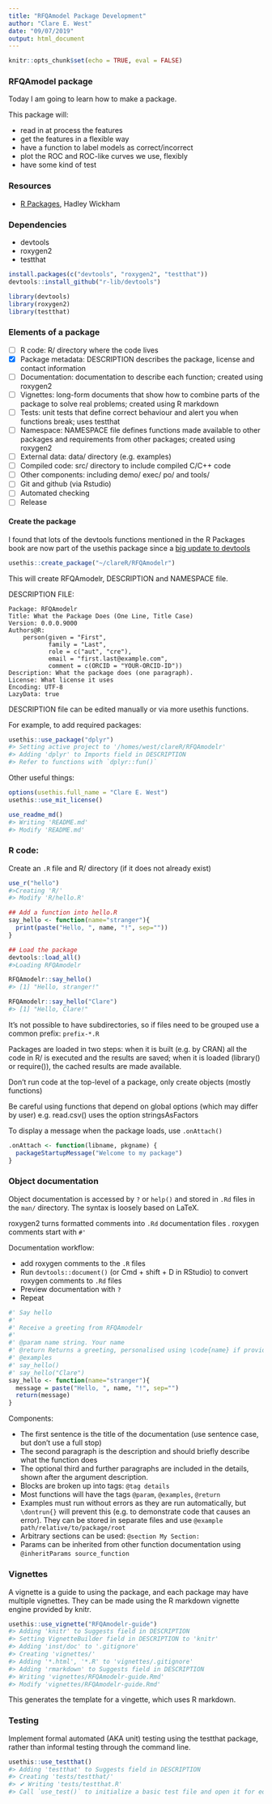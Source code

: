 ```yaml
---
title: "RFQAmodel Package Development"
author: "Clare E. West"
date: "09/07/2019"
output: html_document
---
```


```r
knitr::opts_chunk$set(echo = TRUE, eval = FALSE)
```

### RFQAmodel package

Today I am going to learn how to make a package.

This package will:

* read in at process the features
* get the features in a flexible way
* have a function to label models as correct/incorrect
* plot the ROC and ROC-like curves we use, flexibly
* have some kind of test

### Resources
* [R Packages](http://r-pkgs.had.co.nz/intro.html), Hadley Wickham 

### Dependencies
* devtools
* roxygen2
* testthat

```r
install.packages(c("devtools", "roxygen2", "testthat"))
devtools::install_github("r-lib/devtools")
```

```r
library(devtools)
library(roxygen2)
library(testthat)
```

### Elements of a package
* [ ] R code: R/ directory where the code lives 
* [x] Package metadata: DESCRIPTION describes the package, license and contact information
* [ ] Documentation: documentation to describe each function; created using roxygen2
* [ ] Vignettes: long-form documents that show how to combine parts of the package to solve real problems; created using R markdown
* [ ] Tests: unit tests that define correct behaviour and alert you when functions break; uses testthat
* [ ] Namespace: NAMESPACE file defines functions made available to other packages and requirements from other packages; created using roxygen2
* [ ] External data: data/ directory (e.g. examples)
* [ ] Compiled code: src/ directory to include compiled C/C++ code
* [ ] Other components: including demo/ exec/ po/ and tools/
* [ ] Git and github (via Rstudio)
* [ ] Automated checking
* [ ] Release


#### Create the package

I found that lots of the devtools functions mentioned in the R Packages book are now part of the usethis package since a [big update to devtools](https://www.tidyverse.org/articles/2018/10/devtools-2-0-0/)

```r
usethis::create_package("~/clareR/RFQAmodelr")
```

This will create RFQAmodelr, DESCRIPTION and NAMESPACE file.

DESCRIPTION FILE:

```
Package: RFQAmodelr
Title: What the Package Does (One Line, Title Case)
Version: 0.0.0.9000
Authors@R:
    person(given = "First",
           family = "Last",
           role = c("aut", "cre"),
           email = "first.last@example.com",
           comment = c(ORCID = "YOUR-ORCID-ID"))
Description: What the package does (one paragraph).
License: What license it uses
Encoding: UTF-8
LazyData: true
```

DESCRIPTION file can be edited manually or via more usethis functions.

For example, to add required packages:

```r
usethis::use_package("dplyr")
#> Setting active project to '/homes/west/clareR/RFQAmodelr'
#> Adding 'dplyr' to Imports field in DESCRIPTION
#> Refer to functions with `dplyr::fun()`

```
Other useful things:

```r
options(usethis.full_name = "Clare E. West")
usethis::use_mit_license()

use_readme_md()
#> Writing 'README.md'
#> Modify 'README.md'
```

### R code:

Create an `.R` file and R/ directory (if it does not already exist)

```r
use_r("hello")
#>Creating 'R/'
#> Modify 'R/hello.R'

## Add a function into hello.R
say_hello <- function(name="stranger"){
  print(paste("Hello, ", name, "!", sep=""))
}

## Load the package
devtools::load_all()
#>Loading RFQAmodelr

RFQAmodelr::say_hello()
#> [1] "Hello, stranger!"

RFQAmodelr::say_hello("Clare")
#> [1] "Hello, Clare!"

```

It's not possible to have subdirectories, so if files need to be grouped use a common prefix: `prefix-*.R`

Packages are loaded in two steps: when it is built (e.g. by CRAN) all the code in R/ is executed and the results are saved; when it is loaded (library() or require()), the cached results are made available. 

Don't run code at the top-level of a package, only create objects (mostly functions)

Be careful using functions that depend on global options (which may differ by user) e.g. read.csv() uses the option stringsAsFactors

To display a message when the package loads, use `.onAttach()`

```r
.onAttach <- function(libname, pkgname) {
  packageStartupMessage("Welcome to my package")
}
```


### Object documentation

Object documentation is accessed by `?` or `help()` and stored in `.Rd` files in the `man/` directory. The syntax is loosely based on LaTeX.

roxygen2 turns formatted comments into `.Rd` documentation files . roxygen comments start with `#'`

Documentation workflow:

* add roxygen comments to the `.R` files
* Run `devtools::document()` (or Cmd + shift + D in RStudio) to convert roxygen comments to `.Rd` files
* Preview documentation with `?`
* Repeat



```r
#' Say hello
#'
#' Receive a greeting from RFQAmodelr
#'
#' @param name string. Your name
#' @return Returns a greeting, personalised using \code{name} if provided.
#' @examples
#' say_hello()
#' say_hello("Clare")
say_hello <- function(name="stranger"){
  message = paste("Hello, ", name, "!", sep="")
  return(message)
}

```

Components: 

* The first sentence is the title of the documentation (use sentence case, but don't use a full stop)
* The second paragraph is the description and should briefly describe what the function does
* The optional third and further paragraphs are included in the details, shown after the argument description. 
* Blocks are broken up into tags: `@tag details`
* Most functions will have the tags `@param`, `@examples`, `@return`
* Examples must run without errors as they are run automatically, but `\dontrun{}` will prevent this (e.g. to demonstrate code that causes an error). They can be stored in separate files and use `@example path/relative/to/package/root`
* Arbitrary sections can be used: `@section My Section:`
* Params can be inherited from other function documentation using `@inheritParams source_function`

### Vignettes

A vignette is a guide to using the package, and each package may have multiple vignettes. They can be made using the R markdown vignette engine provided by knitr. 

```r
usethis::use_vignette("RFQAmodelr-guide")
#> Adding 'knitr' to Suggests field in DESCRIPTION
#> Setting VignetteBuilder field in DESCRIPTION to 'knitr'
#> Adding 'inst/doc' to '.gitignore'
#> Creating 'vignettes/'
#> Adding '*.html', '*.R' to 'vignettes/.gitignore'
#> Adding 'rmarkdown' to Suggests field in DESCRIPTION
#> Writing 'vignettes/RFQAmodelr-guide.Rmd'
#> Modify 'vignettes/RFQAmodelr-guide.Rmd'
```

This generates the template for a vingette, which uses R markdown. 


### Testing

Implement formal automated (AKA unit) testing using the testthat package, rather than informal testing through the command line. 

```r
usethis::use_testthat()
#> Adding 'testthat' to Suggests field in DESCRIPTION
#> Creating 'tests/testthat/'
#> ✔ Writing 'tests/testthat.R'
#> Call `use_test()` to initialize a basic test file and open it for editing.
```






